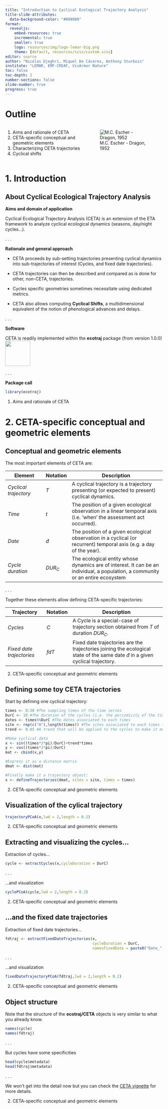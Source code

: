 ```yaml
---
title: "Introduction to Cyclical Ecological Trajectory Analysis"
title-slide-attributes: 
  data-background-color: "#008080"
format:
  revealjs:
    embed-resources: true
    incremental: true
    smaller: true
    logo: resources/img/logo-lemar-big.png
    theme: [default, resources/scss/custom.scss]
editor: source
author: "Nicolas Djeghri, Miquel De Cáceres, Anthony Sturbois"
institute: "LEMAR, EMF-CREAF, VivArmor Nature"
toc: false
toc-depth: 2
number-sections: false
slide-number: true
progress: true
---
```

# Outline {background-color="#008080"}

::::: columns
::: {.column width="50%"}
1. Aims and rationale of CETA
2. CETA-specific conceptual and geometric elements
3. Characterizing CETA trajectories
4. Cyclical shifts
:::

::: {.column width="50%"}

![M.C. Escher - Dragon, 1952](resources/img/Escher_dragon.jpg)
:::
:::::


# 1. Introduction {background-color="#008080"}

## About Cyclical Ecological Trajectory Analysis

**Aims and domain of application**

Cyclical Ecological Trajectory Analysis (CETA) is an extension of the ETA framework to analyze cyclical ecological dynamics (seasons, day/night cycles...).

. . .

**Rationale and general approach**

 + CETA proceeds by sub-setting trajectories presenting cyclical dynamics into sub-trajectories of interest (Cycles, and fixed date trajectories).

 + CETA trajectories can then be described and compared as is done for other, non-CETA, trajectories.
 
 + Cycles specific geometries sometimes necessitate using dedicated metrics.

 + CETA also allows computing **Cyclical Shifts**, a multidimensional equivalent of the notion of phenological advances and delays.

. . .

**Software**

CETA is readily implemented within the **ecotraj** package (from version 1.0.0)
![](resources/img/logo_ecotraj.png){.absolute width="80" right="200" top="360"}

. . .

**Package call**
```r
library(ecotraj)
```


::: footer
1.  Aims and rationale of CETA
:::

# 2. CETA-specific conceptual and geometric elements {background-color="#008080"}

## Conceptual and geometric elements

The most important elements of CETA are:


| Element   | Notation | Description                                                  |
|-------------------|--|---------------------------------------------------|
| *Cyclical trajectory* | $T$ | A cyclical trajectory is a trajectory presenting (or expected to present) cyclical dynamics.  |
| *Time* | $t$ | The position of a given ecological observation in a linear temporal axis (i.e. ‘when’ the assessment act occurred).  |
| *Date* | $đ$ | The position of a given ecological observation in a cyclical (or recurrent) temporal axis (e.g. a day of the year).  |
| *Cycle duration*  | $DUR_C$ | The ecological entity whose dynamics are of interest. It can be an individual, a population, a community or an entire ecosystem  |


. . .


Together these elements allow defining CETA-specific trajectories:

| Trajectory   | Notation | Description                                                  |
|-------------------|--|---------------------------------------------------|
| *Cycles* | $C$ | A Cycle is a special-case of trajectory section obtained from $T$ of duration $DUR_C$.  |
| *Fixed date trajectories* | $fdT$ | Fixed date trajectories are the trajectories joining the ecological state of the same date $đ$ in a given cyclical trajectory.  |



::: footer
2.  CETA-specific conceptual and geometric elements
:::


## Defining some toy CETA trajectories

Start by defining one cyclical trajectory:

```r
times <- 0:30 #The sampling times of the time series
DurC <- 10 #The duration of the cycles (i.e. the periodicity of the time series)
dates <- times%%DurC #The dates associated to each times
site <- rep(c("A"),length(times)) #The sites associated to each times (only one)
trend <- 0.05 #A trend that will be applied to the cycles to make it more interesting

#Make cyclical data
x <- sin((times*2*pi)/DurC)+trend*times
y <- cos((times*2*pi)/DurC)
mat <- cbind(x,y)

#Express it as a distance matrix
dmat <- dist(mat)

#Finally make it a trajectory object:
x <- defineTrajectories(dmat, sites = site, times = times)
```


::: footer
2.  CETA-specific conceptual and geometric elements
:::

## Visualization of the cylical trajectory

```r
trajectoryPCoA(x,lwd = 2,length = 0.2)
```

::: footer
2.  CETA-specific conceptual and geometric elements
:::

## Extracting and visualizing the cycles...

Extraction of cycles...
```r
cycle <- extractCycles(x,cycleDuration = DurC)
```


. . .

...and visualization
```r
cyclePCoA(cycle,lwd = 2,length = 0.2)
```

::: footer
2.  CETA-specific conceptual and geometric elements
:::

## ...and the fixed date trajectories

Extraction of fixed date trajectories...
```r
fdtraj <- extractFixedDateTrajectories(x,
                                       cycleDuration = DurC,
                                       namesFixedDate = paste0("Date_",1:10))
```


. . .


...and visualization
```r
fixedDateTrajectoryPCoA(fdtraj,lwd = 2,length = 0.2)
```

::: footer
2.  CETA-specific conceptual and geometric elements
:::

## Object structure

Note that the structure of the **ecotraj/CETA** objects is very similar to what you already know.
```r
names(cycle)
names(fdtraj)
```

. . .


But cycles have some specificities
```r
head(cycle$metadata)
head(fdtraj$metadata)
```

. . .

We won't get into the detail now but you can check the [CETA vignette](https://emf-creaf.github.io/ecotraj/articles/IntroductionCETA.html) for more details.

::: footer
2.  CETA-specific conceptual and geometric elements
:::